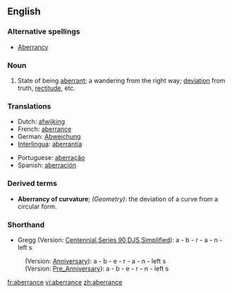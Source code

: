 ==English==

===Alternative spellings===
*[[Aberrancy]]

===Noun===
{{en-noun}}

# State of being [[aberrant]]; a wandering from the right way; [[deviation]] from truth, [[rectitude]], etc.

===Translations===
{{rfc-level|Translations at L3+ (AutoFormat would have corrected level of Translations)}}
{{top}}
*Dutch: [[afwijking]] {{f}}
*French: [[aberrance]] {{f}}
*German: [[Abweichung]] {{f}}
*[[Interlingua]]: [[aberrantia]]
{{mid}}
*Portuguese: [[aberração]] {{f}}
*Spanish: [[aberración]] {{f}}
{{bottom}}

===Derived terms===
*'''Aberrancy of curvature'''; ''(Geometry):'' the deviation of a curve from a circular form.

===Shorthand===

* Gregg (Version: [http://en.wikipedia.org/wiki/Gregg_Shorthand#Centennial_Gregg_Shorthand Centennial],[http://en.wikipedia.org/wiki/Gregg_Shorthand#Series_90_Gregg_Shorthand  Series 90],[http://en.wikipedia.org/wiki/Gregg_Shorthand#Diamond_Jubilee_Gregg_Shorthand  DJS],[http://en.wikipedia.org/wiki/Gregg_Shorthand#Simplified_Gregg_Shorthand Simplified]): a - b - r - a - n - left s
: (Version: [http://en.wikipedia.org/wiki/Gregg_Shorthand#Anniversary_Gregg_Shorthand Anniversary]): a - b - e - r - a - n - left s
: (Version: [http://en.wikipedia.org/wiki/Gregg_Shorthand#Pre_Anniversary_Gregg_Shorthand Pre_Anniversary]): a - b - e - r - n - left s

[[fr:aberrance]]
[[vi:aberrance]]
[[zh:aberrance]]